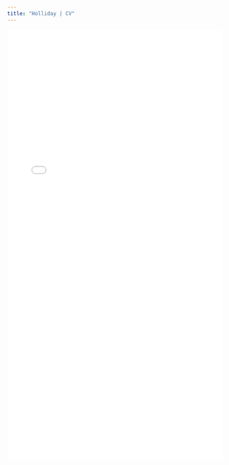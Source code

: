 ```yaml
---
title: "Holliday | CV"
---
```


<style>
  .title{
    display: none;
  }
</style>

<link rel="stylesheet" href="styles.css" type="text/css">

<object data="pdfs/Holliday_CV_web_v08152024.pdf" type="application/pdf" width="100%" height="1000">
<embed src="pdfs/Holliday_CV_web_v08152024.pdf" type="application/pdf" width="100%" height="1000"/>
</object>